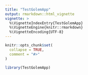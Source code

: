 ```yaml
---
title: "TestGolemApp"
output: rmarkdown::html_vignette
vignette: >
  %\VignetteIndexEntry{TestGolemApp}
  %\VignetteEngine{knitr::rmarkdown}
  %\VignetteEncoding{UTF-8}
---
```


```r
knitr::opts_chunk$set(
  collapse = TRUE,
  comment = "#>"
)
```

```r
library(TestGolemApp)
```
